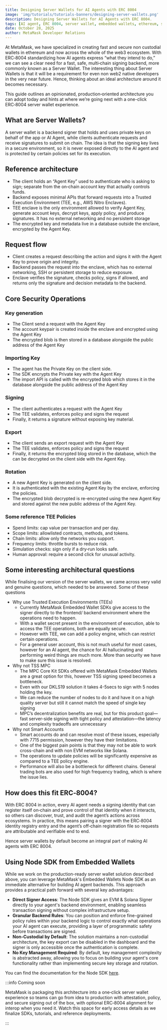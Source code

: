```yaml
---
title: Designing Server Wallets for AI Agents with ERC 8004
image: 'img/tutorials/tutorials-banners/designing-server-wallets.png'
description: Designing Server Wallets for AI Agents with ERC 8004.
tags: [AI agent, ERC 8004, server wallet, embedded wallets, ethereum, solana, node]
date: October 28, 2025
author: MetaMask Developer Relations
---
```


At MetaMask, we have specialized in creating fast and secure non custodial wallets in ethereum and now across the whole of the web3 ecosystem. With ERC‑8004 standardizing how AI agents express “what they intend to do,” we can see a clear need for a fast, safe, multi‑chain signing backend, more commonly known as a Server Wallet. The interesting thing about Server Wallets is that it will be a requirement for even non web2 native developers in the very near future. Hence, thinking about an ideal architecture around it becomes necessary.

This guide outlines an opinionated, production‑oriented architecture you can adopt today and hints at where we’re going next with a one-click ERC‑8004 server wallet experience.

## What are Server Wallets?

A server wallet is a backend signer that holds and uses private keys on behalf of the app or AI Agent, while clients authenticate requests and receive signatures to submit on chain. The idea is that the signing key lives in a secure environment, so it is never exposed directly to the AI agent and is protected by certain policies set for its execution.

## Reference architecture

- The client holds an “Agent Key” used to authenticate who is asking to sign; separate from the on‑chain account key that actually controls funds.​
- Backend exposes minimal APIs that forward requests into a Trusted Execution Environment (TEE, e.g., AWS Nitro Enclaves).​
- TEE enclave is the only environment allowed to verify Agent Key, generate account keys, decrypt keys, apply policy, and produce signatures. It has no external networking and no persistent storage
- The encrypted key and metadata live in a database outside the enclave, encrypted by the Agent Key.

## Request flow

- Client creates a request describing the action and signs it with the Agent Key to prove origin and integrity.
- Backend passes the request into the enclave, which has no external networking, SSH or persistent storage to reduce exposure.
- Enclave verifies the signature, checks policy, signs if allowed, and returns only the signature and decision metadata to the backend.

## Core Security Operations

### Key generation

- The Client send a request with the Agent Key
- The account keypair is created inside the enclave and encrypted using the Agent Key
- The encrypted blob is then stored in a database alongside the public address of the Agent Key​

### Importing Key

- The agent has the Private Key on the client side.
- The SDK encrypts the Private key with the Agent Key
- The import API is called with the encrypted blob which stores it in the database alongside the public address of the Agent Key

### Signing

- The client authenticates a request with the Agent Key
- The TEE validates, enforces policy and signs the request
- Finally, it returns a signature without exposing key material.​

### Export

- The client sends an export request with the Agent Key
- The TEE validates, enforces policy and signs the request
- Finally, it returns the encrypted blog stored in the database, which the can be decrypted on the client side with the Agent Key.​

### Rotation

- A new Agent Key is generated on the client side.
- It is authenticated with the existing Agent Key by the enclave, enforcing the policies.
- The encrypted blob decrypted is re-encrypted using the new Agent Key and stored against the new public address of the Agent Key.

### Some reference TEE Policies

- Spend limits: cap value per transaction and per day.
- Scope limits: allowlisted contracts, methods, and tokens.
- Chain limits: allow only the networks you support.
- Frequency limits: throttle bursts to reduce risk.
- Simulation checks: sign only if a dry‑run looks safe.
- Human approval: require a second click for unusual activity.

## Some interesting architectural questions

While finalising our version of the server wallets, we came across very valid and genuine questions, which needed to be answered. Some of these questions

- Why use Trusted Execution Environments (TEEs)
  - Currently MetaMask Embedded Wallet SDKs give access to the signer directly to the frontend/ backend environment where the operations need to happen.
  - With a wallet secret present in the environment of execution, able to access the TEE operations, both are equally secure.
  - However with TEE, we can add a policy engine, which can restrict certain operations.
  - For a general user account, this is not much useful for most cases, however for an AI agent, the chance for AI hallucinating and performing weird things are much more. More than security we have to make sure this issue is resolved.
- Why not TSS MPC
  - The MPC Core Kit SDKs offered with MetaMask Embedded Wallets are a great option for this, however TSS signing speed becomes a bottleneck.
  - Even with our DKLS19 solution it takes 4-5secs to sign with 5 nodes holding the key.
  - We can reduce the number of nodes to do it and have it on a high quality server but still it cannot match the speed of single key signing
  - MPC’s decentralization benefits are real, but for this product goal—fast server-side signing with tight policy and attestation—the latency and complexity tradeoffs are unnecessary
- Why not Smart Accounts
  - Smart accounts do and can resolve most of these issues, especially with 7715 permission, however they have their limitations.
  - One of the biggest pain points is that they may not be able to work cross-chain and with non EVM networks like Solana.
  - The operations to update policies will be significantly expensive as compared to a TEE policy engine.
  - Performance will also be a bottleneck for different chains. General trading bots are also used for high frequency trading, which is where the issue lies.

## How does this fit ERC‑8004?

With ERC 8004 in action, every AI agent needs a signing identity that can register itself on‑chain and prove control of that identity when it interacts, so others can discover, trust, and audit the agent’s actions across ecosystems. In practice, this means pairing a signer with the ERC‑8004 identity registry entry and the agent’s off‑chain registration file so requests are attributable and verifiable end to end.

Hence server wallets by default become an integral part of making AI agents with ERC 8004.

## Using Node SDK from Embedded Wallets

While we work on the production-ready server wallet solution described above, you can leverage MetaMask's Embedded Wallets Node SDK as an immediate alternative for building AI agent backends. This approach provides a practical path forward with several key advantages:

- **Direct Signer Access**: The Node SDK gives an EVM & Solana Signer directly to your agent's backend environment, enabling seamless transaction signing without complex infrastructure setup.
- **Granular Backend Rules**: You can position and enforce fine-grained policy rules within your backend logic to control exactly what operations your AI agent can execute, providing a layer of programmatic safety before transactions are signed.
- **Non-Custodial by Default**: The solution maintains a non-custodial architecture, the key export can be disabled in the dashboard and the signer is only accessible once the authentication is complete.
- **No Key Management Required**: By default, key management complexity is abstracted away, allowing you to focus on building your agent's core functionality rather than implementing secure key storage and rotation.

You can find the documentation for the Node SDK [here](https://docs.metamask.io/embedded-wallets/sdk/node/).

:::info Coming soon

MetaMask is packaging this architecture into a one‑click server wallet experience so teams can go from idea to production with attestation, policy, and secure signing out of the box, with optional ERC‑8004 alignment for interop when you need it. Watch this space for early access details as we finalize SDKs, tutorials, and reference deployments.

:::
